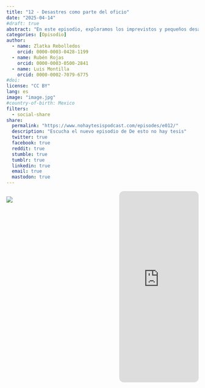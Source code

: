 ```yaml
---
title: "12 - Desastres como parte del oficio"
date: "2025-04-14"
#draft: true
abstract: "En este episodio, exploramos los imprevistos y pequeños desastres que pueden ocurrir en el quehacer científico. Desde derrames químicos inesperados hasta accidentes en el campo. ¿Cómo se manejan estos incidentes? ¿Qué enseñanzas dejan? Acompáñanos en un recorrido entre lo divertido y lo didáctico para entender que, en la ciencia, hasta los errores pueden ser una oportunidad para descubrir algo nuevo."
categories: [Opisodio]
author: 
  - name: Zlatka Rebolledos
    orcid: 0000-0003-0428-1199
  - name: Rubén Rojas
    orcid: 0000-0003-0500-2841
  - name: Luis Montilla
    orcid: 0000-0002-7079-6775
#doi: 
license: "CC BY"
lang: es
image: "image.jpg"
#country-of-birth: Mexico
filters:
  - social-share
share:
  permalink: "https://www.nohaytesispodcast.com/episodes/e012/"
  description: "Escucha el nuevo episodio de De esto no hay tesis"
  twitter: true
  facebook: true
  reddit: true
  stumble: true
  tumblr: true
  linkedin: true
  email: true
  mastodon: true
---
```

:::::::::::::: {.columns}

::: {.column width="45%"}
![](image.jpg)
:::
::: {.column width="10%"}
:::
::: {.column width="45%"}
<iframe style="border-radius:12px" src="https://open.spotify.com/embed/episode/6n6tJobVvo1O9Gpa0FIhTB??utm_source=generator" width="100%" height="500" frameBorder="0" allowfullscreen="" allow="autoplay; clipboard-write; encrypted-media; fullscreen; picture-in-picture" loading="lazy"></iframe>
:::
:::::::::::::: 

